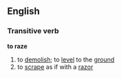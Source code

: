 ==English==

===Transitive verb===
'''to raze'''
# to [[demolish]]; to [[level]] to the [[ground]]
# to [[scrape]] as if with a [[razor]]